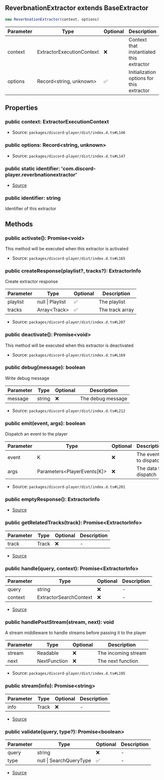 ## ReverbnationExtractor extends BaseExtractor

```typescript
new ReverbnationExtractor(context, options)
```
| Parameter | Type | Optional | Description |
| ----------- | ----------- | ----------- | ----------- |
| context | ExtractorExecutionContext | ❌ | Context that instantiated this extractor |
| options | Record\<string, unknown> | ✅ | Initialization options for this extractor |

## Properties
### public  context: ExtractorExecutionContext
- Source: `packages/discord-player/dist/index.d.ts#L146`
### public  options: Record\<string, unknown>
- Source: `packages/discord-player/dist/index.d.ts#L147`
### public static identifier: 'com.discord\-player.reverbnationextractor'
- [Source](https://github.com/Androz2091/discord-player/blob/3861a2c/packages/extractor/src/extractors/ReverbnationExtractor.ts#L14)
### public  identifier: string
Identifier of this extractor
## Methods
### public  activate(): Promise\<void>
This method will be executed when this extractor is activated





- Source: `packages/discord-player/dist/index.d.ts#L165`
### public  createResponse(playlist?, tracks?): ExtractorInfo
Create extractor response




| Parameter | Type | Optional | Description |
| ----------- | ----------- | ----------- | ----------- |
| playlist | null \| Playlist | ✅ | The playlist |
| tracks | Array\<Track> | ✅ | The track array |


- Source: `packages/discord-player/dist/index.d.ts#L207`
### public  deactivate(): Promise\<void>
This method will be executed when this extractor is deactivated





- Source: `packages/discord-player/dist/index.d.ts#L169`
### public  debug(message): boolean
Write debug message




| Parameter | Type | Optional | Description |
| ----------- | ----------- | ----------- | ----------- |
| message | string | ❌ | The debug message |


- Source: `packages/discord-player/dist/index.d.ts#L212`
### public  emit(event, args): boolean
Dispatch an event to the player




| Parameter | Type | Optional | Description |
| ----------- | ----------- | ----------- | ----------- |
| event | K | ❌ | The event to dispatch |
| args | Parameters\<PlayerEvents\[K]> | ❌ | The data to dispatch |


- Source: `packages/discord-player/dist/index.d.ts#L201`
### public  emptyResponse(): ExtractorInfo
- [Source](https://github.com/Androz2091/discord-player/blob/3861a2c/packages/extractor/src/extractors/ReverbnationExtractor.ts#L56)
### public  getRelatedTracks(track): Promise\<ExtractorInfo>
| Parameter | Type | Optional | Description |
| ----------- | ----------- | ----------- | ----------- |
| track | Track | ❌ | - |


- [Source](https://github.com/Androz2091/discord-player/blob/3861a2c/packages/extractor/src/extractors/ReverbnationExtractor.ts#L21)
### public  handle(query, context): Promise\<ExtractorInfo>
| Parameter | Type | Optional | Description |
| ----------- | ----------- | ----------- | ----------- |
| query | string | ❌ | - |
| context | ExtractorSearchContext | ❌ | - |


- [Source](https://github.com/Androz2091/discord-player/blob/3861a2c/packages/extractor/src/extractors/ReverbnationExtractor.ts#L26)
### public  handlePostStream(stream, next): void
A stream middleware to handle streams before passing it to the player




| Parameter | Type | Optional | Description |
| ----------- | ----------- | ----------- | ----------- |
| stream | Readable | ❌ | The incoming stream |
| next | NextFunction | ❌ | The next function |


- Source: `packages/discord-player/dist/index.d.ts#L195`
### public  stream(info): Promise\<string>
| Parameter | Type | Optional | Description |
| ----------- | ----------- | ----------- | ----------- |
| info | Track | ❌ | - |


- [Source](https://github.com/Androz2091/discord-player/blob/3861a2c/packages/extractor/src/extractors/ReverbnationExtractor.ts#L60)
### public  validate(query, type?): Promise\<boolean>
| Parameter | Type | Optional | Description |
| ----------- | ----------- | ----------- | ----------- |
| query | string | ❌ | - |
| type | null \| SearchQueryType | ✅ | - |


- [Source](https://github.com/Androz2091/discord-player/blob/3861a2c/packages/extractor/src/extractors/ReverbnationExtractor.ts#L16)